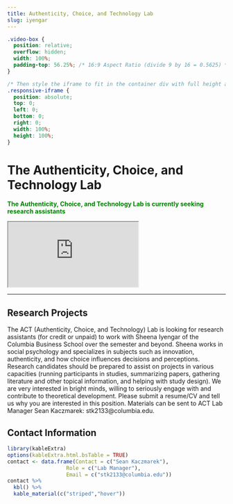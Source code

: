 ```yaml
---
title: Authenticity, Choice, and Technology Lab
slug: iyengar
---
```


```css
.video-box {
  position: relative;
  overflow: hidden;
  width: 100%;
  padding-top: 56.25%; /* 16:9 Aspect Ratio (divide 9 by 16 = 0.5625) */
}

/* Then style the iframe to fit in the container div with full height and width */
.responsive-iframe {
  position: absolute;
  top: 0;
  left: 0;
  bottom: 0;
  right: 0;
  width: 100%;
  height: 100%;
}
```

# The Authenticity, Choice, and Technology Lab

<span style="color:green">
**The Authenticity, Choice, and Technology Lab is currently seeking research assistants**
</span>

<div class="video-box">
  <iframe class="responsive-iframe" src="https://drive.google.com/file/d/1ryZLoMPONBzfLW9TsuceYKMwq_kj3qpF/preview"></iframe>
</div>

***

## Research Projects

The ACT (Authenticity, Choice, and Technology) Lab is looking for research assistants (for credit or unpaid) to work with Sheena Iyengar of the Columbia Business School over the semester and beyond. Sheena works in social psychology and specializes in subjects such as innovation, authenticity, and how choice influences decisions and perceptions. Research candidates should be prepared to assist on projects in various capacities (running participants in studies, summarizing papers, gathering literature and other topical information, and helping with study design). We are very interested in bright minds, willing to seriously engage with and contribute to theoretical development.
Please submit a resume/CV and tell us why you are interested in this position. Materials can be sent to ACT Lab Manager Sean Kaczmarek: stk2133@columbia.edu.

## Contact Information

```r
library(kableExtra)
options(kableExtra.html.bsTable = TRUE)
contact <- data.frame(Contact = c("Sean Kaczmarek"),
                   Role = c("Lab Manager"),
                   Email = c("stk2133@columbia.edu"))
contact %>%
  kbl() %>%
  kable_material(c("striped","hover"))
                   
                   
```


